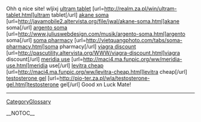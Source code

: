 
Ohh q nice site! wljixj
<a href= http://realm.za.pl/win/ultram-tablet.html >ultram tablet</a> [url=http://realm.za.pl/win/ultram-tablet.html]ultram tablet[/url] <a href= http://javamobile2.altervista.org/file/jwal/akane-soma.html >akane soma</a> [url=http://javamobile2.altervista.org/file/jwal/akane-soma.html]akane soma[/url] <a href= http://www.juliuswebdesign.com/musik/argento-soma.html >argento soma</a> [url=http://www.juliuswebdesign.com/musik/argento-soma.html]argento soma[/url] <a href= http://vietquangphoto.com/tabs/soma-pharmacy.html >soma pharmacy</a> [url=http://vietquangphoto.com/tabs/soma-pharmacy.html]soma pharmacy[/url] <a href= http://pascutility.altervista.org/WWW/viagra-discount.html >viagra discount</a> [url=http://pascutility.altervista.org/WWW/viagra-discount.html]viagra discount[/url] <a href= http://maci4.ma.funpic.org/ww/meridia-use.html >meridia use</a> [url=http://maci4.ma.funpic.org/ww/meridia-use.html]meridia use[/url] <a href= http://maci4.ma.funpic.org/ww/levitra-cheap.html >levitra cheap</a> [url=http://maci4.ma.funpic.org/ww/levitra-cheap.html]levitra cheap[/url] <a href= http://pio-ter.za.pl/wla/testosterone-gel.html >testosterone gel</a> [url=http://pio-ter.za.pl/wla/testosterone-gel.html]testosterone gel[/url] 
Good xn Luck Mate!
----
[[CategoryGlossary]]

__NOTOC__